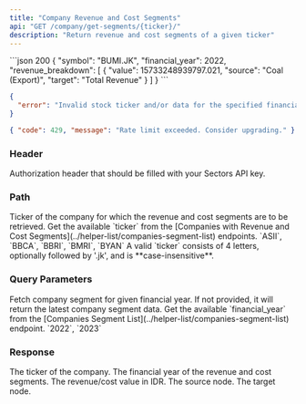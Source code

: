 ```yaml
---
title: "Company Revenue and Cost Segments"
api: "GET /company/get-segments/{ticker}/"
description: "Return revenue and cost segments of a given ticker"
---
```


<ResponseExample>
```json 200
{
  "symbol": "BUMI.JK",
  "financial_year": 2022,
  "revenue_breakdown": [
    {
      "value": 15733248939797.021,
      "source": "Coal (Export)",
      "target": "Total Revenue"
    }
  ]
}
```

```json 400
{
  "error": "Invalid stock ticker and/or data for the specified financial year does not exist."
}
```

```json 429
{ "code": 429, "message": "Rate limit exceeded. Consider upgrading." }
```

</ResponseExample>

### Header

<ParamField header="Authorization" type="string" required>
  Authorization header that should be filled with your Sectors API key.
</ParamField>

### Path

<ParamField path="ticker" type="string" initialValue="BBCA" required>
  Ticker of the company for which the revenue and cost segments are to be
  retrieved.
  <AccordionGroup>
    <Accordion title="Get the available ticker">
      Get the available `ticker` from the [Companies with Revenue and Cost
      Segments](../helper-list/companies-segment-list) endpoints.
    </Accordion>
    <Accordion title="Examples of the ticker">
      `ASII`, `BBCA`, `BBRI`, `BMRI`, `BYAN`
    </Accordion>
    <Accordion title="Format">
      A valid `ticker` consists of 4 letters, optionally followed by '.jk', and
      is **case-insensitive**.
    </Accordion>
  </AccordionGroup>
</ParamField>

### Query Parameters

<ParamField query="financial_year" type="integer">
  Fetch company segment for given financial year. If not provided, it will
  return the latest company segment data.
  <AccordionGroup>
    <Accordion title="Get the available financial_year">
      Get the available `financial_year` from the [Companies Segment
      List](../helper-list/companies-segment-list) endpoint.
    </Accordion>
    <Accordion title="Examples of the financial_year">`2022`, `2023`</Accordion>
  </AccordionGroup>
</ParamField>

### Response

<ResponseField name="symbol" type="string" required>
  The ticker of the company.
</ResponseField>

<ResponseField name="financial_year" type="integer" required>
  The financial year of the revenue and cost segments.
</ResponseField>

<ResponseField name="revenue_breakdown" type="RevenueBreakdownData[]" required>
  <Expandable title="properties">
    <ResponseField name="RevenueBreakdownData.value" type="float" required>
      The revenue/cost value in IDR.
    </ResponseField>
    <ResponseField name="RevenueBreakdownData.source" type="string" required>
      The source node.
    </ResponseField>
    <ResponseField name="RevenueBreakdownData.target" type="string" required>
      The target node.
    </ResponseField>
  </Expandable>
</ResponseField>
